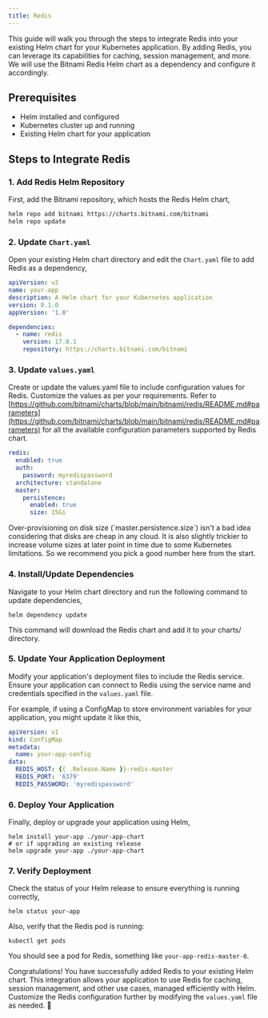 ```yaml
---
title: Redis
---
```


This guide will walk you through the steps to integrate Redis into your existing Helm chart for your Kubernetes
application. By adding Redis, you can leverage its capabilities for caching, session management, and more. We will use
the Bitnami Redis Helm chart as a dependency and configure it accordingly.

## Prerequisites

- Helm installed and configured
- Kubernetes cluster up and running
- Existing Helm chart for your application

## Steps to Integrate Redis

### 1. Add Redis Helm Repository

First, add the Bitnami repository, which hosts the Redis Helm chart,

```sh
helm repo add bitnami https://charts.bitnami.com/bitnami
helm repo update
```

### 2. Update `Chart.yaml`

Open your existing Helm chart directory and edit the `Chart.yaml` file to add Redis as a dependency,

```yaml Chart.yaml
apiVersion: v2
name: your-app
description: A Helm chart for your Kubernetes application
version: 0.1.0
appVersion: '1.0'

dependencies:
  - name: redis
    version: 17.0.1
    repository: https://charts.bitnami.com/bitnami
```

### 3. Update `values.yaml`

Create or update the values.yaml file to include configuration values for Redis. Customize the values as per your
requirements. Refer to
[https://github.com/bitnami/charts/blob/main/bitnami/redis/README.md#parameters](https://github.com/bitnami/charts/blob/main/bitnami/redis/README.md#parameters)
for all the available configuration parameters supported by Redis chart.

```yaml values.yaml
redis:
  enabled: true
  auth:
    password: myredispassword
  architecture: standalone
  master:
    persistence:
      enabled: true
      size: 15Gi
```

<Tip>
  Over-provisioning on disk size (`master.persistence.size`) isn't a bad idea considering that disks are cheap in any
  cloud. It is also slightly trickier to increase volume sizes at later point in time due to some Kubernetes
  limitations. So we recommend you pick a good number here from the start.
</Tip>

### 4. Install/Update Dependencies

Navigate to your Helm chart directory and run the following command to update dependencies,

```shell
helm dependency update
```

This command will download the Redis chart and add it to your charts/ directory.

### 5. Update Your Application Deployment

Modify your application's deployment files to include the Redis service. Ensure your application can connect to Redis
using the service name and credentials specified in the `values.yaml` file.

For example, if using a ConfigMap to store environment variables for your application, you might update it like this,

```yaml templates/configmap.yaml
apiVersion: v1
kind: ConfigMap
metadata:
  name: your-app-config
data:
  REDIS_HOST: {{ .Release.Name }}-redis-master
  REDIS_PORT: '6379'
  REDIS_PASSWORD: 'myredispassword'
```

### 6. Deploy Your Application

Finally, deploy or upgrade your application using Helm,

```shell
helm install your-app ./your-app-chart
# or if upgrading an existing release
helm upgrade your-app ./your-app-chart
```

### 7. Verify Deployment

Check the status of your Helm release to ensure everything is running correctly,

```shell
helm status your-app
```

Also, verify that the Redis pod is running:

```shell
kubectl get pods
```

You should see a pod for Redis, something like `your-app-redis-master-0`.

Congratulations! You have successfully added Redis to your existing Helm chart. This integration allows your application
to use Redis for caching, session management, and other use cases, managed efficiently with Helm. Customize the Redis
configuration further by modifying the `values.yaml` file as needed. 🎉
